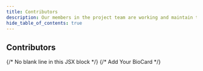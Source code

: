 ```yaml
---
title: Contributors
description: Our members in the project team are working and maintain this project. 
hide_table_of_contents: true
---
```

## Contributors



<div className="container">
  <div className="row">
    {/* No blank line in this JSX block */}
    <BioCard 
      name="George Zhang" 
      role="Father, Software Engineer, Teacher"
      profileImage="/img/contributors/GeorgeZhang.png"
      description="Hi there, my name is George Zhang from Edmonton. I like coding and teaching and also like hiking. You can find me at GITHUB." 
      to="/contributors/georgezhang"
      />
      {/* Add Your BioCard */}
    <BioCard 
      name="Hao C." 
      role="Student"
      profileImage="/img/contributors/hao.png"
      description="Hey, my name is Hao." 
      to="/contributors/hao"
      />
      <BioCard 
      name="Yania F." 
      role="Student"
      profileImage="/img/contributors/yania.png"
      description="Hello, my name is Yania. I am from Montreal." 
      to="/contributors/yania"
      />
      <BioCard 
      name="Jordan.L" 
      role="Student"
      profileImage="/img/docusaurus.png"
      description="Hello, my name is Jordan." 
      to="/contributors/jordan"
      />
    <BioCard 
      name="Tianze Cao" 
      role="Project Manager"
      profileImage="/img/contributors/tianze.png"
      description="Hello, my name is Tianze." 
      to="/contributors/tianze"
      />
    <BioCard 
      name="Shawn Jiang" 
      role="Teamlead"
      profileImage="/img/contributors/shawn.jpg"
      description="Whats up! My name is Shawn, I enjoy coding and playing chess." 
      to="/contributors/shawn"
      />
  </div>
</div>